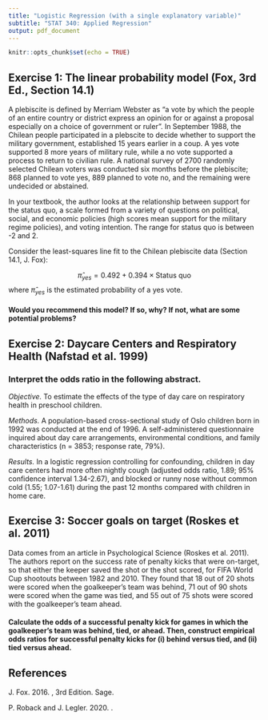 ---
title: "Logistic Regression (with a single explanatory variable)"
subtitle: "STAT 340: Applied Regression"
output: pdf_document
---

```{r setup, include=FALSE}
knitr::opts_chunk$set(echo = TRUE)
```

## Exercise 1: The linear probability model (Fox, 3rd Ed., Section 14.1)

A plebiscite is defined by Merriam Webster as "a vote by which the people of an entire country or district express an opinion for or against a proposal especially on a choice of government or ruler". In September 1988, the Chilean people participated in a plebscite to decide whether to support the military government, established 15 years earlier in a coup. A yes vote supported 8 more years of military rule, while a no vote supported a process to return to civilian rule. A national survey of 2700 randomly selected Chilean voters was conducted six months before the plebiscite; 868 planned to vote yes, 889 planned to vote no, and the remaining were undecided or abstained. 

In your textbook, the author looks at the relationship between support for the status quo, a scale formed from a variety of questions on political, social, and economic policies (high scores mean support for the military regime policies), and voting intention. The range for status quo is between -2 and 2.

Consider the least-squares line fit to the Chilean plebiscite data (Section 14.1, J. Fox):

$$
\hat{\pi}_{yes}=0.492+0.394\times \text{Status quo}
$$
where $\hat{\pi}_{yes}$ is the estimated probability of a yes vote. 

#### Would you recommend this model? If so, why? If not, what are some potential problems?

\newpage

## Exercise 2: Daycare Centers and Respiratory Health (Nafstad et al. 1999)

### Interpret the odds ratio in the following abstract.

*Objective.* To estimate the effects of the type of day care on respiratory health in preschool children. 

*Methods.* A population-based cross-sectional study of Oslo children born in 1992 was conducted at the end of 1996. A self-administered questionnaire inquired about day care arrangements, environmental conditions, and family characteristics (n = 3853; response rate, 79\%).

*Results.* In a logistic regression controlling for confounding, children in day care centers had more often nightly cough (adjusted odds ratio, 1.89; 95% confidence interval 1.34-2.67), and blocked or runny nose without common cold (1.55; 1.07-1.61) during the past 12 months compared with children in home care.

\newpage

## Exercise 3: Soccer goals on target (Roskes et al. 2011)

Data comes from an article in Psychological Science (Roskes et al. 2011). The authors report on the success rate of penalty kicks that were on-target, so that either the keeper saved the shot or the shot scored, for FIFA World Cup shootouts between 1982 and 2010. They found that 18 out of 20 shots were scored when the goalkeeper’s team was behind, 71 out of 90 shots were scored when the game was tied, and 55 out of 75 shots were scored with the goalkeeper’s team ahead.

#### Calculate the odds of a successful penalty kick for games in which the goalkeeper’s team was behind, tied, or ahead. Then, construct empirical odds ratios for successful penalty kicks for (i) behind versus tied, and (ii) tied versus ahead.


\newpage

## References

J. Fox. 2016. \emph{Applied Regression Analysis and Generalized Linear Models}, 3rd Edition. Sage.

P. Roback and J. Legler. 2020. \emph{Beyond Multiple Linear Regression: Applied Generalized Linear Models and Multilevel Models in R}.

